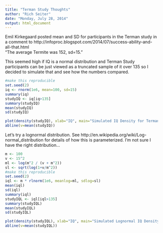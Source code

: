 ```yaml
---
title: "Terman Study Thoughts"
author: "Rich Seiter"
date: "Monday, July 28, 2014"
output: html_document
---
```


Emil Kirkegaard posted mean and SD for participants in the Terman study in a comment to http://infoproc.blogspot.com/2014/07/success-ability-and-all-that.html  
"The average Termite was 152, sd=15."

This seemed high if IQ is a normal distribution and Terman Study participants can be just viewed as a truncated sample of it over 135 so I decided to simulate that and see how the numbers compared.

```r
#make this reproducible
set.seed(2)
iq <- rnorm(1e6, mean=100, sd=15)
summary(iq)
studyIQ <- iq[iq>135]
summary(studyIQ)
mean(studyIQ)
sd(studyIQ)

plot(density(studyIQ), xlab="IQ", main="Simulated IQ Density for Terman Study")
abline(v=mean(studyIQ))
```

Let's try a lognormal distribution.  See http://en.wikipedia.org/wiki/Log-normal_distribution for details of how this is parameterized.  I'm not sure I have the right distribution...

```r
m <- 100
v <- 15^2
ml <- log(m^2 / (v + m^2))
sl <- sqrt(log(1+v/m^2))
#make this reproducible
set.seed(2)
iql <- m * rlnorm(1e6, meanlog=ml, sdlog=sl)
mean(iql)
sd(iql)
summary(iql)
studyIQL <- iql[iql>135]
summary(studyIQL)
mean(studyIQL)
sd(studyIQL)

plot(density(studyIQL), xlab="IQ", main="Simulated Lognormal IQ Density for Terman Study")
abline(v=mean(studyIQL))
```

